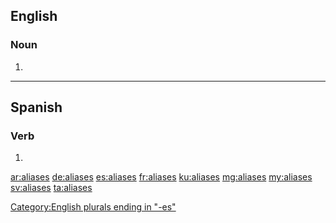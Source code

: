 ==English==

===Noun===
{{head|en}}

# {{plural of|alias}}

----

==Spanish==

===Verb===
{{es-verb-form|aliar}}

# {{es-verb form of|ending=ar|mood=subjunctive|tense=imperfect|sera=se|pers=2|formal=no|number=singular|aliar}}

[[Category:English plurals ending in "-es"]]

[[ar:aliases]]
[[de:aliases]]
[[es:aliases]]
[[fr:aliases]]
[[ku:aliases]]
[[mg:aliases]]
[[my:aliases]]
[[sv:aliases]]
[[ta:aliases]]